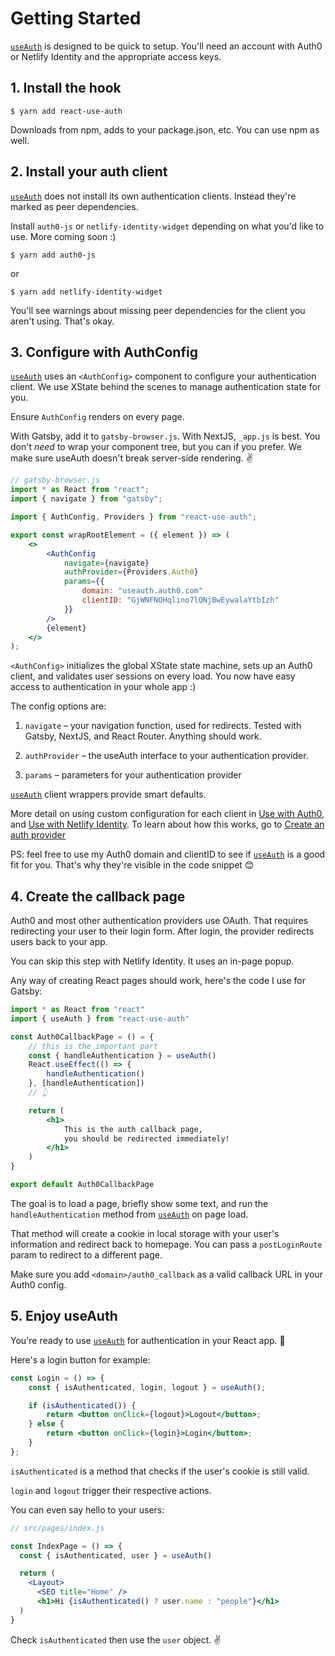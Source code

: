 # Getting Started

[`useAuth`](https://useauth.dev) is designed to be quick to setup. You'll need an account with Auth0 or Netlify Identity and the appropriate access keys.

## 1. Install the hook

```
$ yarn add react-use-auth
```

Downloads from npm, adds to your package.json, etc. You can use npm as well.

## 2. Install your auth client

[`useAuth`](https://useauth.dev) does not install its own authentication clients. Instead they're marked as peer dependencies.

Install `auth0-js` or `netlify-identity-widget` depending on what you'd like to use. More coming soon :)

```
$ yarn add auth0-js
```

or

```
$ yarn add netlify-identity-widget
```

You'll see warnings about missing peer dependencies for the client you aren't using. That's okay.

## 3. Configure with AuthConfig

[`useAuth`](https://useauth.dev) uses an `<AuthConfig>` component to configure your authentication client. We use XState behind the scenes to manage authentication state for you.

Ensure `AuthConfig` renders on every page.

With Gatsby, add it to `gatsby-browser.js`. With NextJS, `_app.js` is best. You don't _need_ to wrap your component tree, but you can if you prefer. We make sure useAuth doesn't break server-side rendering. ✌️

```jsx
// gatsby-browser.js
import * as React from "react";
import { navigate } from "gatsby";

import { AuthConfig, Providers } from "react-use-auth";

export const wrapRootElement = ({ element }) => (
    <>
        <AuthConfig
            navigate={navigate}
            authProvider={Providers.Auth0}
            params={{
                domain: "useauth.auth0.com"
                clientID: "GjWNFNOHqlino7lQNjBwEywalaYtbIzh"
            }}
        />
        {element}
    </>
);
```

`<AuthConfig>` initializes the global XState state machine, sets up an Auth0 client, and validates user sessions on every load. You now have easy access to authentication in your whole app :)

The config options are:

1. `navigate` – your navigation function, used for redirects. Tested with Gatsby, NextJS, and React Router. Anything should work.

2. `authProvider` – the useAuth interface to your authentication provider.

3. `params` – parameters for your authentication provider

[`useAuth`](https://useauth.dev) client wrappers provide smart defaults.

More detail on using custom configuration for each client in [Use with Auth0](/docs/auth0), and [Use with Netlify Identity](/docs/netlify-identity). To learn about how this works, go to [Create an auth provider](/docs/auth-providers)

PS: feel free to use my Auth0 domain and clientID to see if [`useAuth`](https://useauth.dev) is a good fit for you. That's why they're visible in the code snippet 😊

## 4. Create the callback page

Auth0 and most other authentication providers use OAuth. That requires redirecting your user to their login form. After login, the provider redirects users back to your app.

You can skip this step with Netlify Identity. It uses an in-page popup.

Any way of creating React pages should work, here's the code I use for Gatsby:

```jsx
import * as React from "react"
import { useAuth } from "react-use-auth"

const Auth0CallbackPage = () = {
    // this is the important part
    const { handleAuthentication } = useAuth()
    React.useEffect(() => {
        handleAuthentication()
    }, [handleAuthentication])
    // 👆

    return (
        <h1>
            This is the auth callback page,
            you should be redirected immediately!
        </h1>
    )
}

export default Auth0CallbackPage
```

The goal is to load a page, briefly show some text, and run the `handleAuthentication` method from [`useAuth`](https://useauth.dev) on page load.

That method will create a cookie in local storage with your user's information and redirect back to homepage. You can pass a `postLoginRoute` param to redirect to a different page.

Make sure you add `<domain>/auth0_callback` as a valid callback URL in your Auth0 config.

## 5. Enjoy useAuth

You're ready to use [`useAuth`](https://useauth.dev) for authentication in your React app. 🤘

Here's a login button for example:

```jsx
const Login = () => {
    const { isAuthenticated, login, logout } = useAuth();

    if (isAuthenticated()) {
        return <button onClick={logout}>Logout</button>;
    } else {
        return <button onClick={login}>Login</button>;
    }
};
```

`isAuthenticated` is a method that checks if the user's cookie is still valid.

`login` and `logout` trigger their respective actions.

You can even say hello to your users:

```jsx
// src/pages/index.js

const IndexPage = () => {
  const { isAuthenticated, user } = useAuth()

  return (
    <Layout>
      <SEO title="Home" />
      <h1>Hi {isAuthenticated() ? user.name : "people"}</h1>
  )
}
```

Check `isAuthenticated` then use the `user` object. ✌️
